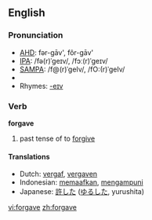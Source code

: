 ==English==

=== Pronunciation ===
*[[w:AHD|AHD]]: fər-gāv', fôr-gāv'
*[[w:IPA|IPA]]: /fə(r)ˈgeɪv/, /fɔː(r)ˈgeɪv/
*[[w:SAMPA|SAMPA]]: /f@(r)ˈgeIv/, /fO:(r)ˈgeIv/
*{{audio|en-us-forgave.ogg|Audio (US)}}
*Rhymes: [[Rhymes:English:-eɪv|-eɪv]]

=== Verb ===
'''forgave'''

# past tense of to [[forgive]]

==== Translations ====
*Dutch: [[vergaf]], [[vergaven]]
*Indonesian: [[maaf|memaafkan]], [[ampun|mengampuni]]
*Japanese: [[許した]] ([[ゆるした]], yurushita)

[[vi:forgave]]
[[zh:forgave]]